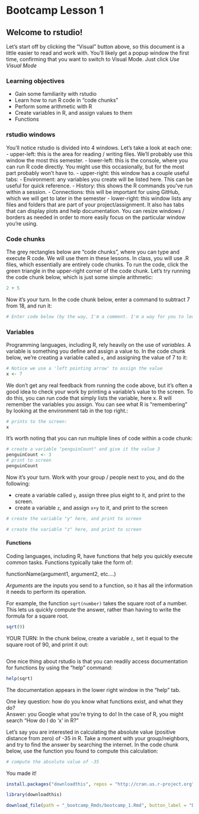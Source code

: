 # Bootcamp Lesson 1

## Welcome to rstudio!
Let's start off by clicking the "Visual" button above, so this document is a little easier to read and work with. You'll likely get a popup window the first time, confirming that you want to switch to Visual Mode.
Just click *Use Visual Mode*

### Learning objectives
-   Gain some familiarity with rstudio
-   Learn how to run R code in "code chunks"
-   Perform some arithmetic with R
-   Create variables in R, and assign values to them
-   Functions

### rstudio windows
You'll notice rstudio is divided into 4 windows. Let's take a look at each one:
-   upper-left: this is the area for reading / writing files. We'll probably use this window the most this semester.
-   lower-left: this is the console, where you can run R code directly. You might use this occasionally, but for the most part probably won't have to.
-   upper-right: this window has a couple useful tabs:
    -   Environment: any variables you create will be listed here. This can be useful for quick reference.
    -   History: this shows the R commands you've run within a session.
    - Connections: this will be important for using GitHub, which we will get to later in the semester
-   lower-right: this window lists any files and folders that are part of your project/assignment. It also has tabs that can display plots and help documentation.
You can resize windows / borders as needed in order to more easily focus on the particular window you're using.

### Code chunks
The grey rectangles below are "code chunks", where you can type and execute R code. We will use them in these lessons. In class, you will use .R files, which essentially are entirely code chunks. To run the code, click the green triangle in the upper-right corner of the code chunk.
Let's try running the code chunk below, which is just some simple arithmetic:
```r
2 + 5 
```

Now it's your turn. In the code chunk below, enter a command to subtract 7 from 18, and run it:

```r
# Enter code below (by the way, I'm a comment. I'm a way for you to leave notes in the code. Simply put a hashtag and type away.)
```

### Variables

Programming languages, including R, rely heavily on the use of *variables*. A variable is something you define and assign a value to. In the code chunk below, we're creating a variable called `x`, and assigning the value of 7 to it:

```r
# Notice we use a 'left pointing arrow' to assign the value
x <- 7 
```

We don't get any real feedback from running the code above, but it's often a good idea to check your work by printing a variable's value to the screen. To do this, you can run code that simply lists the variable, here x. R will remember the variables you assign. You can see what R is "remembering" by looking at the environment tab in the top right.:

```r
# prints to the screen:
x
```

It's worth noting that you can run multiple lines of code within a code chunk:

```r
# create a variable "penguinCount" and give it the value 3
penguinCount <- 3
# print to screen
penguinCount
```

Now it's your turn. Work with your group / people next to you, and do the following:

-   create a variable called `y`, assign three plus eight to it, and print to the screen.
-   create a variable `z`, and assign `x+y` to it, and print to the screen

```r
# create the variable "y" here, and print to screen
```

```r
# create the variable "z" here, and print to screen
```


#### Functions

Coding languages, including R, have functions that help you quickly execute common tasks. Functions typically take the form of:

functionName(argument1, argument2, etc....)

*Arguments* are the inputs you send to a function, so it has all the information it needs to perform its operation.

For example, the function `sqrt(number)` takes the square root of a number. This lets us quickly compute the answer, rather than having to write the formula for a square root.

```r
sqrt(9)
```

YOUR TURN: In the chunk below, create a variable `z`, set it equal to the square root of 90, and print it out:

```r
```

One nice thing about rstudio is that you can readily access documentation for functions by using the "help" command:

```r
help(sqrt)
```

The documentation appears in the lower right window in the "help" tab.

One key question: how do you know what functions exist, and what they do?\
Answer: you Google what you're trying to do! In the case of R, you might search "How do I do 'x' in R?"

Let's say you are interested in calculating the absolute value (positive distance from zero) of -35 in R. Take a moment with your group/neighbors, and try to find the answer by searching the internet. In the code chunk below, use the function you found to compute this calculation:

```r
# compute the absolute value of -35
```
You made it! 



```r

install.packages("downloadthis", repos = "http://cran.us.r-project.org")
```

```r
library(downloadthis)
```

```r
download_file(path = "_bootcamp_Rmds/bootcamp_1.Rmd", button_label = "Download file", button_type = "default", has_icon = TRUE, icon = "fa fa-save", self_contained = FALSE)
```

